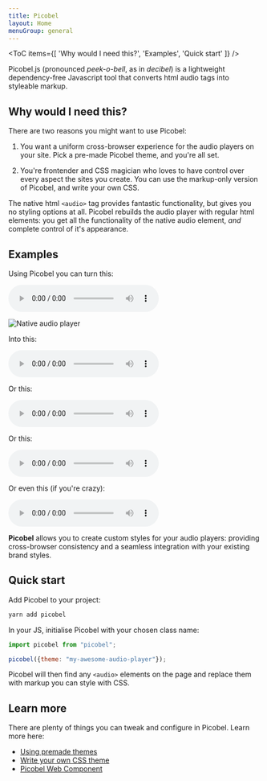 ```yaml
---
title: Picobel
layout: Home
menuGroup: general
---
```


<ToC items={[
    'Why would I need this?',
    'Examples',
    'Quick start'
]} />

Picobel.js (pronounced _peek-o-bell_, as in _decibel_) is a lightweight dependency-free Javascript tool that converts html audio tags into styleable markup.

## Why would I need this?

There are two reasons you might want to use Picobel:

1. You want a uniform cross-browser experience for the audio players on your site. Pick a pre-made Picobel theme, and you're all set.

2. You're frontender and CSS magician who loves to have control over every aspect the sites you create. You can use the markup-only version of Picobel, and write your own CSS.

The native html `<audio>` tag provides fantastic functionality, but gives you no styling options at all. Picobel rebuilds the audio player with regular html elements: you get all the functionality of the native audio element, _and_ complete control of it's appearance.

## Examples

Using Picobel you can turn this:

<audio src="/audio-examples/taken-at-the-flood.mp3" controls>
    Your browser does not support the <code>audio</code> element.
</audio>

![Native audio player](images/native_players-600.png)

Into this:

<div id="example-01">
    <audio src="/audio-examples/taken-at-the-flood.mp3" controls>
        Your browser does not support the <code>audio</code> element.
    </audio>
</div>

Or this:

<div id="example-02">
    <audio src="/audio-examples/taken-at-the-flood.mp3" controls>
        Your browser does not support the <code>audio</code> element.
    </audio>
</div>

Or this:

<div id="example-03">
    <audio src="/audio-examples/taken-at-the-flood.mp3" controls>
        Your browser does not support the <code>audio</code> element.
    </audio>
</div>

Or even this (if you're crazy):

<div id="example-04">
    <audio src="/audio-examples/taken-at-the-flood.mp3" title="Taken at the Flood" artist="Freeze Theme" controls>
        Your browser does not support the <code>audio</code> element.
    </audio>
</div>

**Picobel** allows you to create custom styles for your audio players: providing cross-browser consistency and a seamless integration with your existing brand styles.

## Quick start

Add Picobel to your project:

```bash
yarn add picobel
```

In your JS, initialise Picobel with your chosen class name:

```js
import picobel from "picobel";

picobel({theme: "my-awesome-audio-player"});
```

Picobel will then find any `<audio>` elements on the page and replace them with markup you can style with CSS.

## Learn more

There are plenty of things you can tweak and configure in Picobel. Learn more here:

* [Using premade themes]()
* [Write your own CSS theme]()
* [Picobel Web Component]()